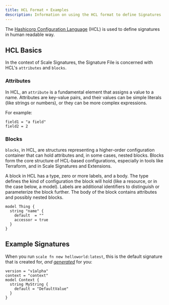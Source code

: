 ```yaml
---
title: HCL Format + Examples
description: Information on using the HCL format to define Signatures
---
```


The [Hashicorp Configuration Language](https://developer.hashicorp.com/packer/docs/templates/hcl_templates) (HCL) is used to define signatures in human readable way.

## HCL Basics

In the context of Scale Signatures, the Signature File is concerned with HCL's `attributes` and `blocks`.

### Attributes

In HCL, an `attribute` is a fundamental element that assigns a value to a name. Attributes are key-value pairs, and their values can be simple literals (like strings or numbers), or they can be more complex expressions.

For example:


```hcl
field1 = "a field"
field2 = 2
```


### Blocks

`blocks`, in HCL, are structures representing a higher-order configuration container that can hold attributes and, in some cases, nested blocks. Blocks form the core structure of HCL-based configurations, especially in tools like Terraform, and in Scale Signatures and Extensions.

A block in HCL has a type, zero or more labels, and a body. The type defines the kind of configuration the block will hold (like a resource, or in the case below, a model). Labels are additional identifiers to distinguish or parameterize the block further. The body of the block contains attributes and possibly nested blocks.

```hcl
model Thing {
  string "name" {
    default  = ""
    accessor = true
  }
}
```

## Example Signatures

When you run `scale fn new helloworld:latest`, this is the default signature that is created for, _and_ [_generated_](/signatures/overview#using-a-signature) for you:

```hcl
version = "v1alpha"
context = "context"
model Context {
  string MyString {
    default = "DefaultValue"
  }
}
```


